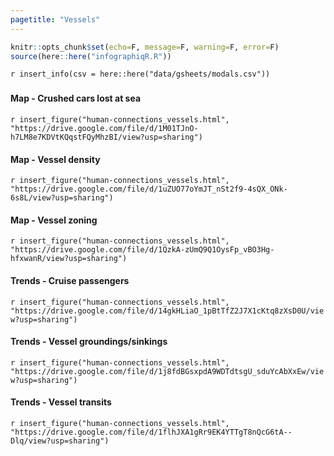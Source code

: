 ```yaml
---
pagetitle: "Vessels"
---
```


```r
knitr::opts_chunk$set(echo=F, message=F, warning=F, error=F)
source(here::here("infographiqR.R"))
```

`r insert_info(csv = here::here("data/gsheets/modals.csv"))`


### {.tabset}

#### Map - Crushed cars lost at sea

`r insert_figure("human-connections_vessels.html", "https://drive.google.com/file/d/1M01TJnO-h7LM8e7KDVtKQqstFQyMhzBI/view?usp=sharing")`

#### Map - Vessel density

`r insert_figure("human-connections_vessels.html", "https://drive.google.com/file/d/1uZUO77oYmJT_nSt2f9-4sQX_ONk-6s8L/view?usp=sharing")`

#### Map - Vessel zoning

`r insert_figure("human-connections_vessels.html", "https://drive.google.com/file/d/1QzkA-zUmQ9Q1OysFp_vBO3Hg-hfxwanR/view?usp=sharing")`

#### Trends - Cruise passengers

`r insert_figure("human-connections_vessels.html", "https://drive.google.com/file/d/14gkHLiaO_1pBtTfZ2J7X1cKtq8zXsD0U/view?usp=sharing")`

#### Trends - Vessel groundings/sinkings

`r insert_figure("human-connections_vessels.html", "https://drive.google.com/file/d/1j8fdBGsxpdA9WDTdtsgU_sduYcAbXxEw/view?usp=sharing")`

#### Trends - Vessel transits

`r insert_figure("human-connections_vessels.html", "https://drive.google.com/file/d/1flhJXA1gRr9EK4YTTgT8nQcG6tA--Dlq/view?usp=sharing")`
